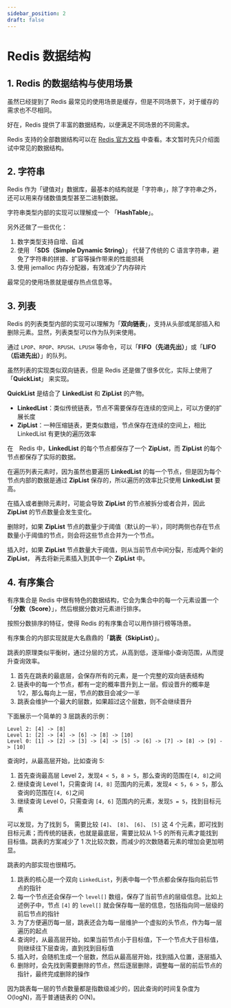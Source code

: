 ```yaml
---
sidebar_position: 2
draft: false
---
```


# Redis 数据结构

## 1. Redis 的数据结构与使用场景

虽然已经提到了 Redis 最常见的使用场景是缓存，但是不同场景下，对于缓存的需求也不尽相同。

好在，Redis 提供了丰富的数据结构，以便满足不同场景的不同需求。

Redis 支持的全部数据结构可以在 [Redis 官方文档](https://redis.io/docs/latest/develop/data_types/) 中查看。本文暂时先只介绍面试中常见的数据结构。

## 2. 字符串

Redis 作为「键值对」数据库，最基本的结构就是「字符串」，除了字符串之外，还可以用来存储数值类型甚至二进制数据。

字符串类型内部的实现可以理解成一个 「**HashTable**」。

另外还做了一些优化：

1. 数字类型支持自增、自减
2. 使用 「**SDS（Simple Dynamic String）**」 代替了传统的 C 语言字符串，避免了字符串的拼接、扩容等操作带来的性能损耗
3. 使用 jemalloc 内存分配器，有效减少了内存碎片

最常见的使用场景就是缓存热点信息等。

## 3. 列表

Redis 的列表类型内部的实现可以理解为「**双向链表**」，支持从头部或尾部插入和删除元素。显然，列表类型可以作为队列来使用。

通过 `LPOP`、`RPOP`、`RPUSH`、`LPUSH` 等命令，可以「**FIFO（先进先出）**」或「**LIFO（后进先出）**」的队列。

虽然列表的实现类似双向链表，但是 Redis 还是做了很多优化，实际上使用了 「**QuickList**」 来实现。

**QuickList** 是结合了 **LinkedList** 和 **ZipList** 的产物。

- **LinkedList**：类似传统链表，节点不需要保存在连续的空间上，可以方便的扩展长度
- **ZipList**：一种压缩链表，更类似数组，节点保存在连续的空间上，相比 LinkedList 有更快的遍历效率

在　Redis 中，**LinkedList** 的每个节点都保存了一个 **ZipList**，而 **ZipList** 的每个节点都保存了实际的数据。

在遍历列表元素时，因为虽然也要遍历 **LinkedList** 的每一个节点，但是因为每个节点内部的数据是通过 **ZipList** 保存的，所以遍历的效率比只使用 **LinkedList** 要高。

在插入或者删除元素时，可能会导致 **ZipList** 的节点被拆分或者合并，因此 **ZipList** 的节点数量会发生变化。

删除时，如果 **ZipList** 节点的数量少于阈值（默认的一半），同时两侧也存在节点数量小于阈值的节点，则会将这些节点合并为一个节点。

插入时，如果 **ZipList** 节点数量大于阈值，则从当前节点中间分裂，形成两个新的 **ZipList**， 再去将新元素插入到其中一个 **ZipList** 中。

## 4. 有序集合

有序集合是 Redis 中很有特色的数据结构，它会为集合中的每一个元素设置一个 「**分数（Score）**」，然后根据分数对元素进行排序。

按照分数排序的特征，使得 Redis 的有序集合可以用作排行榜等场景。

有序集合的内部实现就是大名鼎鼎的「**跳表（SkipList）**」。

跳表的原理类似平衡树，通过分层的方式，从高到低，逐渐缩小查询范围，从而提升查询效率。

1. 首先在跳表的最底层，会保存所有的元素，是一个完整的双向链表结构
2. 链表中的每一个节点，都有一定的概率晋升到上一层。假设晋升的概率是 1/2，那么每向上一层，节点的数目会减少一半
3. 跳表会维护一个最大的层数，如果超过这个层数，则不会继续晋升

下面展示一个简单的 3 层跳表的示例：

```
Level 2: [4] -> [8]
Level 1: [2] -> [4] -> [6] -> [8] -> [10]
Level 0: [1] -> [2] -> [3] -> [4] -> [5] -> [6] -> [7] -> [8] -> [9] -> [10]
```

查询时，从最高层开始，比如查询 5:

1. 首先查询最高层 Level 2，发现`4 < 5`，`8 > 5`，那么查询的范围在`[4, 8]`之间
2. 继续查询 Level 1，只需查询 `[4, 8]` 范围内的元素，发现`4 < 5`，`6 > 5`，那么查询的范围在`[4, 6]`之间
3. 继续查询 Level 0，只需查询 `[4, 6]` 范围内的元素，发现`5 = 5`，找到目标元素

可以发现，为了找到 5， 需要比较 `[4]`、 `[8]`、 `[6]`、 `[5]` 这 4 个元素，即可找到目标元素；而传统的链表，也就是最底层，需要比较从 1-5 的所有元素才能找到目标值。跳表的方案减少了 1 次比较次数，而减少的次数随着元素的增加会更加明显。

跳表的内部实现也很精巧。

1. 跳表的核心是一个双向 `LinkedList`，列表中每一个节点都会保存指向前后节点的指针
2. 每一个节点还会保存一个 `level[]` 数组，保存了当前节点的层级信息。比如上述例子中，节点 `[4]` 的 `level[]` 就会保存每一层的信息，包括指向同一层级的前后节点的指针
3. 为了方便遍历每一层，跳表还会为每一层维护一个虚拟的头节点，作为每一层遍历的起点
4. 查询时，从最高层开始，如果当前节点小于目标值，下一个节点大于目标值，则继续往下层查询，直到找到目标值
5. 插入时，会随机生成一个层数，然后从最高层开始，找到插入位置，逐层插入
6. 删除时，会先找到需要删除的节点，然后逐层删除，调整每一层的前后节点的指针，最终完成删除的操作

因为跳表每一层的节点数量都是指数级减少的，因此查询的时间复杂度为 O(logN)，高于普通链表的 O(N)。